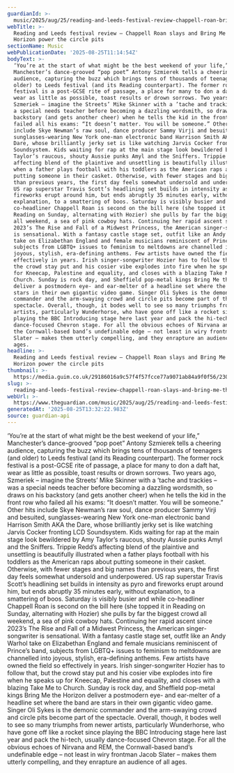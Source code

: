```yaml
---
guardianId: >-
  music/2025/aug/25/reading-and-leeds-festival-review-chappell-roan-bring-me-the-horizon
webTitle: >-
  Reading and Leeds festival review – Chappell Roan slays and Bring Me the
  Horizon power the circle pits
sectionName: Music
webPublicationDate: '2025-08-25T11:14:54Z'
bodyText: >-
  ‘You’re at the start of what might be the best weekend of your life,”
  Manchester’s dance-grooved “pop poet” Antony Szmierek tells a cheering
  audience, capturing the buzz which brings tens of thousands of teenagers (and
  older) to Leeds festival (and its Reading counterpart). The former rock
  festival is a post-GCSE rite of passage, a place for many to don a daft hat,
  wear as little as possible, toast results or drown sorrows. Two years ago,
  Szmeriek – imagine the Streets’ Mike Skinner with a ’tache and trackies – was
  a special needs teacher before becoming a dazzling wordsmith, so draws on his
  backstory (and gets another cheer) when he tells the kid in the front row who
  failed all his exams: “It doesn’t matter. You will be someone.” Other hits
  include Skye Newman’s raw soul, dance producer Sammy Virji and besuited,
  sunglasses-wearing New York one-man electronic band Harrison Smith AKA the
  Dare, whose brilliantly jerky set is like watching Jarvis Cocker fronting LCD
  Soundsystem. Kids waiting for rap at the main stage look bewildered by Amy
  Taylor’s raucous, shouty Aussie punks Amyl and the Sniffers. Trippie Redd’s
  affecting blend of the plaintive and unsettling is beautifully illustrated
  when a father plays football with his toddlers as the American raps about
  putting someone in their casket. Otherwise, with fewer stages and big names
  than previous years, the first day feels somewhat undersold and underpowered.
  US rap superstar Travis Scott’s headlining set builds in intensity as pyro and
  fireworks erupt around him, but ends abruptly 35 minutes early, without
  explanation, to a smattering of boos. Saturday is visibly busier and while
  co-headliner Chappell Roan is second on the bill here (she topped it in
  Reading on Sunday, alternating with Hozier) she pulls by far the biggest crowd
  all weekend, a sea of pink cowboy hats. Continuing her rapid ascent since
  2023’s The Rise and Fall of a Midwest Princess, the American singer-songwriter
  is sensational. With a fantasy castle stage set, outfit like an Andy Warhol
  take on Elizabethan England and female musicians reminiscent of Prince’s band,
  subjects from LGBTQ+ issues to feminism to meltdowns are channelled into
  joyous, stylish, era-defining anthems. Few artists have owned the field so
  effectively in years. Irish singer-songwriter Hozier has to follow that, but
  the crowd stay put and his cosier vibe explodes into fire when he speaks up
  for Kneecap, Palestine and equality, and closes with a blazing Take Me to
  Church. Sunday is rock day, and Sheffield pop-metal kings Bring Me the Horizon
  deliver a postmodern eye- and ear-melter of a headline set where the band are
  stars in their own gigantic video game. Singer Oli Sykes is the demonic
  commander and the arm-swaying crowd and circle pits become part of the
  spectacle. Overall, though, it bodes well to see so many triumphs from newer
  artists, particularly Wunderhorse, who have gone off like a rocket since
  playing the BBC Introducing stage here last year and pack the hi-tech, usually
  dance-focused Chevron stage. For all the obvious echoes of Nirvana and REM,
  the Cornwall-based band’s undefinable edge – not least in wiry frontman Jacob
  Slater – makes them utterly compelling, and they enrapture an audience of all
  ages.
headline: >-
  Reading and Leeds festival review – Chappell Roan slays and Bring Me the
  Horizon power the circle pits
thumbnail: >-
  https://media.guim.co.uk/29186016a9c57f4f57fcce77a9071ab84a9f0f56/230_0_2083_1667/500.jpg
slug: >-
  reading-and-leeds-festival-review-chappell-roan-slays-and-bring-me-the-horizon-power-the-circle-pits
webUrl: >-
  https://www.theguardian.com/music/2025/aug/25/reading-and-leeds-festival-review-chappell-roan-bring-me-the-horizon
generatedAt: '2025-08-25T13:32:22.983Z'
source: guardian-api
---
```

‘You’re at the start of what might be the best weekend of your life,” Manchester’s dance-grooved “pop poet” Antony Szmierek tells a cheering audience, capturing the buzz which brings tens of thousands of teenagers (and older) to Leeds festival (and its Reading counterpart). The former rock festival is a post-GCSE rite of passage, a place for many to don a daft hat, wear as little as possible, toast results or drown sorrows. Two years ago, Szmeriek – imagine the Streets’ Mike Skinner with a ’tache and trackies – was a special needs teacher before becoming a dazzling wordsmith, so draws on his backstory (and gets another cheer) when he tells the kid in the front row who failed all his exams: “It doesn’t matter. You will be someone.” Other hits include Skye Newman’s raw soul, dance producer Sammy Virji and besuited, sunglasses-wearing New York one-man electronic band Harrison Smith AKA the Dare, whose brilliantly jerky set is like watching Jarvis Cocker fronting LCD Soundsystem. Kids waiting for rap at the main stage look bewildered by Amy Taylor’s raucous, shouty Aussie punks Amyl and the Sniffers. Trippie Redd’s affecting blend of the plaintive and unsettling is beautifully illustrated when a father plays football with his toddlers as the American raps about putting someone in their casket. Otherwise, with fewer stages and big names than previous years, the first day feels somewhat undersold and underpowered. US rap superstar Travis Scott’s headlining set builds in intensity as pyro and fireworks erupt around him, but ends abruptly 35 minutes early, without explanation, to a smattering of boos. Saturday is visibly busier and while co-headliner Chappell Roan is second on the bill here (she topped it in Reading on Sunday, alternating with Hozier) she pulls by far the biggest crowd all weekend, a sea of pink cowboy hats. Continuing her rapid ascent since 2023’s The Rise and Fall of a Midwest Princess, the American singer-songwriter is sensational. With a fantasy castle stage set, outfit like an Andy Warhol take on Elizabethan England and female musicians reminiscent of Prince’s band, subjects from LGBTQ+ issues to feminism to meltdowns are channelled into joyous, stylish, era-defining anthems. Few artists have owned the field so effectively in years. Irish singer-songwriter Hozier has to follow that, but the crowd stay put and his cosier vibe explodes into fire when he speaks up for Kneecap, Palestine and equality, and closes with a blazing Take Me to Church. Sunday is rock day, and Sheffield pop-metal kings Bring Me the Horizon deliver a postmodern eye- and ear-melter of a headline set where the band are stars in their own gigantic video game. Singer Oli Sykes is the demonic commander and the arm-swaying crowd and circle pits become part of the spectacle. Overall, though, it bodes well to see so many triumphs from newer artists, particularly Wunderhorse, who have gone off like a rocket since playing the BBC Introducing stage here last year and pack the hi-tech, usually dance-focused Chevron stage. For all the obvious echoes of Nirvana and REM, the Cornwall-based band’s undefinable edge – not least in wiry frontman Jacob Slater – makes them utterly compelling, and they enrapture an audience of all ages.
